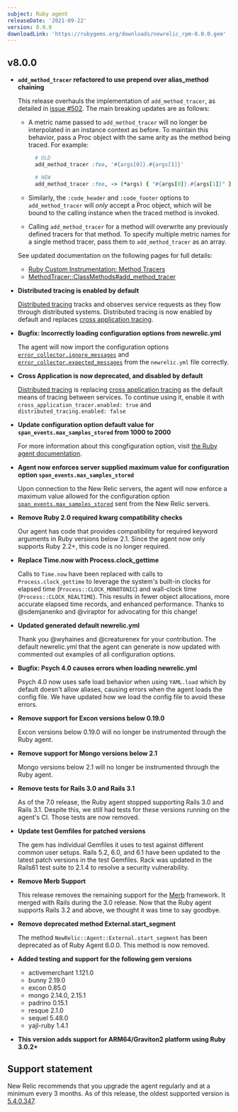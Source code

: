 ```yaml
---
subject: Ruby agent
releaseDate: '2021-09-22'
version: 8.0.0
downloadLink: 'https://rubygems.org/downloads/newrelic_rpm-8.0.0.gem'
---
```


## v8.0.0

* **`add_method_tracer` refactored to use prepend over alias_method chaining**

  This release overhauls the implementation of `add_method_tracer`, as detailed in [issue #502](https://github.com/newrelic/newrelic-ruby-agent/issues/502). The main breaking updates are as follows:

  * A metric name passed to `add_method_tracer` will no longer be interpolated in an instance context as before. To maintain this behavior, pass a Proc object with the same arity as the method being traced. For example:

    ```ruby
      # OLD
      add_method_tracer :foo, '#{args[0]}.#{args[1]}'

      # NEW
      add_method_tracer :foo, -> (*args) { "#{args[0]}.#{args[1]}" }
    ```

  * Similarly, the `:code_header` and `:code_footer` options to `add_method_tracer` will _only_ accept a Proc object, which will be bound to the calling instance when the traced method is invoked.

  * Calling `add_method_tracer` for a method will overwrite any previously defined tracers for that method. To specify multiple metric names for a single method tracer, pass them to `add_method_tracer` as an array.

  See updated documentation on the following pages for full details:

  * [Ruby Custom Instrumentation: Method Tracers](https://docs.newrelic.com/docs/agents/ruby-agent/api-guides/ruby-custom-instrumentation/#method_tracers)
  * [MethodTracer::ClassMethods#add_method_tracer](https://rubydoc.info/github/newrelic/newrelic-ruby-agent/NewRelic/Agent/MethodTracer/ClassMethods#add_method_tracer-instance_method)


* **Distributed tracing is enabled by default**

  [Distributed tracing](https://docs.newrelic.com/docs/distributed-tracing/enable-configure/language-agents-enable-distributed-tracing/) tracks and observes service requests as they flow through distributed systems. Distributed tracing is now enabled by default and replaces [cross application tracing](https://docs.newrelic.com/docs/agents/ruby-agent/features/cross-application-tracing-ruby/).

* **Bugfix: Incorrectly loading configuration options from newrelic.yml**

  The agent will now  import the configuration options [`error_collector.ignore_messages`](https://docs.newrelic.com/docs/agents/ruby-agent/configuration/ruby-agent-configuration/#error_collector-ignore_messages) and [`error_collector.expected_messages`](https://docs.newrelic.com/docs/agents/ruby-agent/configuration/ruby-agent-configuration/#error_collector-expected_messages) from the `newrelic.yml` file correctly.

* **Cross Application is now deprecated, and disabled by default**

  [Distributed tracing](https://docs.newrelic.com/docs/distributed-tracing/enable-configure/language-agents-enable-distributed-tracing/) is replacing [cross application tracing](https://docs.newrelic.com/docs/agents/ruby-agent/features/cross-application-tracing-ruby/) as the default means of tracing between services. To continue using it, enable it with `cross_application_tracer.enabled: true` and `distributed_tracing.enabled: false`

* **Update configuration option default value for `span_events.max_samples_stored` from 1000 to 2000**

  For more information about this congfiguration option, visit [the Ruby agent documentation](https://docs.newrelic.com/docs/agents/ruby-agent/configuration/ruby-agent-configuration/#span_events-max_samples_stored).

* **Agent now enforces server supplied maximum value for configuration option `span_events.max_samples_stored`**

  Upon connection to the New Relic servers, the agent will now enforce a maximum value allowed for the configuration option [`span_events.max_samples_stored`](https://docs.newrelic.com/docs/agents/ruby-agent/configuration/ruby-agent-configuration/#span_events-max_samples_stored) sent from the New Relic servers.

* **Remove Ruby 2.0 required kwarg compatibility checks**

  Our agent has code that provides compatibility for required keyword arguments in Ruby versions below 2.1. Since the agent now only supports Ruby 2.2+, this code is no longer required.

* **Replace Time.now with Process.clock_gettime**

  Calls to `Time.now` have been replaced with calls to `Process.clock_gettime` to leverage the system's built-in clocks for elapsed time (`Process::CLOCK_MONOTONIC`) and wall-clock time (`Process::CLOCK_REALTIME`). This results in fewer object allocations, more accurate elapsed time records, and enhanced performance. Thanks to @sdemjanenko and @viraptor for advocating for this change!

* **Updated generated default newrelic.yml**

  Thank you @wyhaines and @creaturenex for your contribution. The default newrelic.yml that the agent can generate is now updated with commented out examples of all configuration options.

* **Bugfix: Psych 4.0 causes errors when loading newrelic.yml**

  Psych 4.0 now uses safe load behavior when using `YAML.load` which by default doesn't allow aliases, causing errors when the agent loads the config file. We have updated how we load the config file to avoid these errors.

* **Remove support for Excon versions below 0.19.0**

  Excon versions below 0.19.0 will no longer be instrumented through the Ruby agent.

* **Remove support for Mongo versions below 2.1**

  Mongo versions below 2.1 will no longer be instrumented through the Ruby agent.

* **Remove tests for Rails 3.0 and Rails 3.1**

  As of the 7.0 release, the Ruby agent stopped supporting Rails 3.0 and Rails 3.1. Despite this, we still had tests for these versions running on the agent's CI. Those tests are now removed.

* **Update test Gemfiles for patched versions**

  The gem has individual Gemfiles it uses to test against different common user setups. Rails 5.2, 6.0, and 6.1 have been updated to the latest patch versions in the test Gemfiles. Rack was updated in the Rails61 test suite to 2.1.4 to resolve a security vulnerability.

* **Remove Merb Support**

  This release removes the remaining support for the [Merb](https://weblog.rubyonrails.org/2008/12/23/merb-gets-merged-into-rails-3/) framework. It merged with Rails during the 3.0 release. Now that the Ruby agent supports Rails 3.2 and above, we thought it was time to say goodbye.

* **Remove deprecated method External.start_segment**

  The method `NewRelic::Agent::External.start_segment` has been deprecated as of Ruby Agent 6.0.0. This method is now removed.

* **Added testing and support for the following gem versions**

  * activemerchant 1.121.0
  * bunny 2.19.0
  * excon 0.85.0
  * mongo 2.14.0, 2.15.1
  * padrino 0.15.1
  * resque 2.1.0
  * sequel 5.48.0
  * yajl-ruby 1.4.1

* **This version adds support for ARM64/Graviton2 platform using Ruby 3.0.2+**

## Support statement

New Relic recommends that you upgrade the agent regularly and at a minimum every 3 months. As of this release, the oldest supported version is [5.4.0.347](https://docs.newrelic.com/docs/release-notes/agent-release-notes/ruby-release-notes/ruby-agent-540347).
